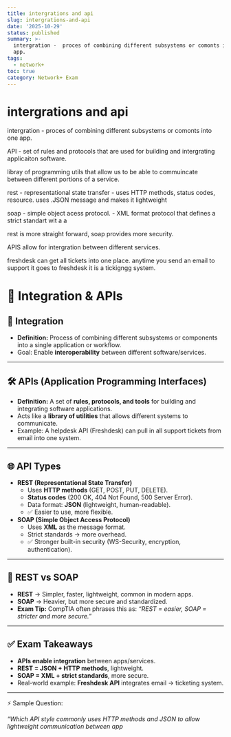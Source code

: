 ```yaml
---
title: intergrations and api
slug: intergrations-and-api
date: '2025-10-29'
status: published
summary: >-
  intergration -  proces of combining different subsystems or comonts into one
  app.
tags:
  - network+
toc: true
category: Network+ Exam
---
```


# intergrations and api

intergration -  proces of combining different subsystems or comonts into one app. 

API - set of rules and protocols that are used for building and intergrating applicaiton software. 

libray of programming utils that allow us to be able to commuincate between different portions of a service. 

rest - representational state transfer - uses HTTP methods, status codes, resource. uses .JSON message and makes it lightweight 

soap - simple object acess protocol. - XML format protocol that defines a strict standart wit a a

rest is more straight forward, soap provides more security. 

APIS allow for intergration between different services. 

freshdesk can get all tickets into one place. anytime you send an email to support it goes to freshdesk it is a tickigngg system. 

# 🔗 Integration & APIs

## 🔑 Integration

- **Definition:** Process of combining different subsystems or components into a single application or workflow.
- Goal: Enable **interoperability** between different software/services.

---

## 🛠️ APIs (Application Programming Interfaces)

- **Definition:** A set of **rules, protocols, and tools** for building and integrating software applications.
- Acts like a **library of utilities** that allows different systems to communicate.
- Example: A helpdesk API (Freshdesk) can pull in all support tickets from email into one system.

---

## 🌐 API Types

- **REST (Representational State Transfer)**
    - Uses **HTTP methods** (GET, POST, PUT, DELETE).
    - **Status codes** (200 OK, 404 Not Found, 500 Server Error).
    - Data format: **JSON** (lightweight, human-readable).
    - ✅ Easier to use, more flexible.
- **SOAP (Simple Object Access Protocol)**
    - Uses **XML** as the message format.
    - Strict standards → more overhead.
    - ✅ Stronger built-in security (WS-Security, encryption, authentication).

---

## 🔐 REST vs SOAP

- **REST** → Simpler, faster, lightweight, common in modern apps.
- **SOAP** → Heavier, but more secure and standardized.
- **Exam Tip:** CompTIA often phrases this as: *“REST = easier, SOAP = stricter and more secure.”*

---

## ✅ Exam Takeaways

- **APIs enable integration** between apps/services.
- **REST = JSON + HTTP methods**, lightweight.
- **SOAP = XML + strict standards**, more secure.
- Real-world example: **Freshdesk API** integrates email → ticketing system.

---

⚡ Sample Question:

*“Which API style commonly uses HTTP methods and JSON to allow lightweight communication between app*
